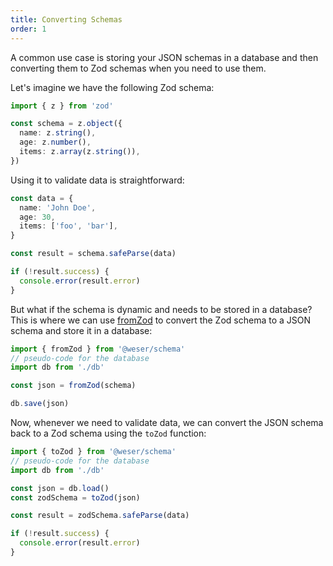 ```yaml
---
title: Converting Schemas
order: 1
---
```


A common use case is storing your JSON schemas in a database and then converting them to Zod schemas when you need to use them.

Let's imagine we have the following Zod schema:

```ts
import { z } from 'zod'

const schema = z.object({
  name: z.string(),
  age: z.number(),
  items: z.array(z.string()),
})
```

Using it to validate data is straightforward:

```ts
const data = {
  name: 'John Doe',
  age: 30,
  items: ['foo', 'bar'],
}

const result = schema.safeParse(data)

if (!result.success) {
  console.error(result.error)
}
```

But what if the schema is dynamic and needs to be stored in a database?<br />
This is where we can use [fromZod](/schema/api/fromZod) to convert the Zod schema to a JSON schema and store it in a database:

```ts
import { fromZod } from '@weser/schema'
// pseudo-code for the database
import db from './db'

const json = fromZod(schema)

db.save(json)
```

Now, whenever we need to validate data, we can convert the JSON schema back to a Zod schema using the `toZod` function:

```ts
import { toZod } from '@weser/schema'
// pseudo-code for the database
import db from './db'

const json = db.load()
const zodSchema = toZod(json)

const result = zodSchema.safeParse(data)

if (!result.success) {
  console.error(result.error)
}
```
